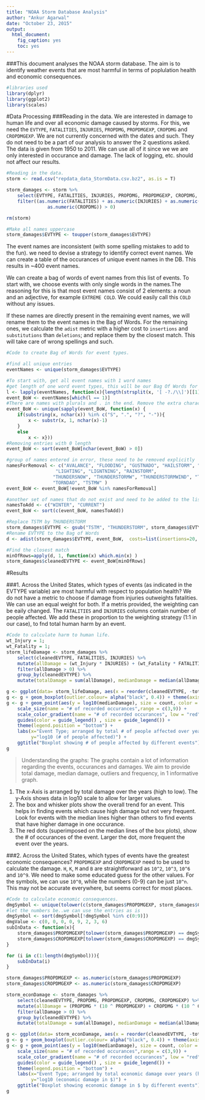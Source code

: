 ```yaml
---
title: "NOAA Storm Database Analysis"
author: "Ankur Agarwal"
date: "October 23, 2015"
output: 
  html_document: 
    fig_caption: yes
    toc: yes
---
```


###This document analyses the NOAA storm database. The aim is to identify weather events that are most harmful in terms of poplulation health and economic consequences.

```r
#libraries used
library(dplyr)
library(ggplot2)
library(scales)
```

#Data Processing
###Reading in the data.
We are interested in damage to human life and over all economic damage caused by storms. For this, we need the `EVTYPE`, `FATALITIES`, `INJURIES`, `PROPDMG`, `PROPDMGEXP`, `CROPDMG` and `CROPDMGEXP`. We are not currently concerned with the dates and such. They do not need to be a part of our analysis to answer the 2 questions asked. The data is given from 1950 to 2011. We can use all of it since we we are only interested in occurance and damage. The lack of logging, etc. should not affect our results.
```r
#Reading in the data.
storm <- read.csv("repdata_data_StormData.csv.bz2", as.is = T)

storm_damages <- storm %>% 
    select(EVTYPE, FATALITIES, INJURIES, PROPDMG, PROPDMGEXP, CROPDMG, CROPDMGEXP) %>%
    filter((as.numeric(FATALITIES) + as.numeric(INJURIES) + as.numeric(PROPDMG) +
               as.numeric(CROPDMG)) > 0)

rm(storm)

#Make all names uppercase
storm_damages$EVTYPE <- toupper(storm_damages$EVTYPE)

```
The event names are inconsistent (with some spelling mistakes to add to the fun). we need to devise a strategy to identify correct event names. We can create a table of the occurances of unique event names in the DB. This results in ~400 event names.

We can create a bag of words of event names from this list of events. To start with, we choose events with only single words in the names.The reasoning for this is that most event names consist of 2 elements: a noun and an adjective, for example `EXTREME COLD`. We could easily call this `COLD` without any issues.

If these names are directly present in the remaining event names, we will rename them to the event names in the Bag of Words. For the remaining ones, we calculate the `adist` metric with a higher cost to `insertions` and `substitutions` than `deletions`; and replace them by the closest match. This will take care of wrong spellings and such.

```r
#Code to create Bag of Words for event types. 

#find all unique entries
eventNames <- unique(storm_damages$EVTYPE)

#To start with, get all event names with 1 word names
#get length of one word event types, this will be our Bag Of Words for events
l <- lapply(eventNames, function(x){length(strsplit(x, '[ -?./\\]')[[1]])})
event_BoW <- eventNames[which(l == 1)]
#There are names with plurals and . in the end. Remove the extra characters
event_BoW <- unique(sapply(event_BoW, function(x) {
    if(substring(x, nchar(x)) %in% c("S", ".", "?", "-")){
        x <- substr(x, 1, nchar(x)-1)
    }
    else
        x <- x}))
#Removing entries with 0 length
event_BoW <- sort(event_BoW[nchar(event_BoW) > 0])

#group of names entered in error, these need to be removed explicitly
namesForRemoval <- c("AVALANCE", "FLOODING", "GUSTNADO", "HAILSTORM", "HIGH", 
                  "LIGHTING", "LIGNTNING", "RAINSTORM",  
                 "THUNDERSNOW", "THUNDERSTORMW", "THUNDERSTORMWIND", "TORNADOE",
                 "TORNDAO", "TSTMW" )
event_BoW <- event_BoW[!event_BoW %in% namesForRemoval]

#another set of names that do not exist and need to be added to the list of events
namesToAdd <- c("WINTER", "CURRENT")
event_BoW <- sort(c(event_BoW, namesToAdd))

#Replace TSTM by THUNDERSTORM
storm_damages$EVTYPE <- gsub("TSTM", "THUNDERSTORM", storm_damages$EVTYPE)
#Rename EVTYPE to the Bag of Words
d <- adist(storm_damages$EVTYPE, event_BoW,  costs=list(insertions=20, deletions=1, substitutions=10), partial = F)

#Find the closest match
minOfRows=apply(d, 1, function(x) which.min(x) )
storm_damages$cleanedEVTYPE <- event_BoW[minOfRows]

```

#Results

###1. Across the United States, which types of events (as indicated in the EVTYPE variable) are most harmful with respect to population health?
We do not have a metric to choose if damage from injuries outweights fatalities. We can use an equal weight for both. If a metris provided, the weighting can be eaily changed. The `FATALITIES` and `INJURIES` columns contain number of people affected. We add these in proportion to the weighting strategy (1:1 in our case), to fnd total human harm by an event.
```r

#Code to calculate harm to human life.
wt_Injury = 1;
wt_Fatality = 1;
storm_lifeDamage <- storm_damages %>%
    select(cleanedEVTYPE, FATALITIES, INJURIES) %>%
    mutate(allDamage = (wt_Injury * INJURIES) + (wt_Fatality * FATALITIES)) %>%
    filter(allDamage > 0) %>%
    group_by(cleanedEVTYPE) %>%
    mutate(totalDamage = sum(allDamage), medianDamage = median(allDamage), count = n())

g <- ggplot(data= storm_lifeDamage, aes(x = reorder(cleanedEVTYPE, -totalDamage), y=log10(allDamage)))
g <- g + geom_boxplot(outlier.colour= alpha("black", 0.4)) + theme(axis.text.x=element_text(angle = -90, hjust = 0))
g <- g + geom_point(aes(y = log10(medianDamage), size = count, color = count)) +
    scale_size(name = "# of recorded occurances",range = c(3,9)) +
    scale_color_gradient(name = "# of recorded occurances", low = "red", high = "red") +
    guides(color = guide_legend() , size = guide_legend()) + 
    theme(legend.position = "bottom") +
    labs(x="Event Type; arranged by total # of people affected over years (high to low)", 
         y="log10 (# of people affected)") + 
    ggtitle("Boxplot showing # of people affected by different events")
g

```

>Understanding the graphs: The graphs contain a lot of information regarding the events, occurances and damages. We aim to provide total damage, median damage, outliers and frequency, in 1 informative graph.

1. The x-Axis is arranged by total damage over the years (high to low). The y-Axis shows data in log10 scale to allow for larger values.
2. The box and whisker plots show the overall trend for an event. This helps in finding events which cause high damage but not very frequent. Look for events with the median lines higher than others to find events that have higher damage in one occurance.
3. The red dots (superimposed on the median lines of the box plots), show the # of occurances of the event. Larger the dot, more frequent the event over the years.

###2. Across the United States, which types of events have the greatest economic consequences?
`PROPDMGEXP` and `CROPDMGEXP` need to be used to calculate the damage. `H`, `K`, `M` and `B` are straightforward as `10^2`, `10^3`, `10^6` and `10^9`. We need to make some educated guess for the other values. For the symbols, we can use `10^0`, while the numbers (0-9) can be just `10^n`. This may not be accurate everywhere, but seems correct for most places.
```r

#Code to calculate economic consequences.
dmgSymbol <- unique(tolower(c(storm_damages$PROPDMGEXP, storm_damages$CROPDMGEXP)))
#let the numbers be..we can use the entries as is
dmgSymbol <- sort(dmgSymbol[!dmgSymbol %in% c(0:9)])
dmgValue <- c(0, 0, 0, 0, 9, 2, 3, 6)
subInData <- function(x){
    storm_damages$PROPDMGEXP[tolower(storm_damages$PROPDMGEXP) == dmgSymbol[x]] <<- as.numeric(dmgValue[x])
    storm_damages$CROPDMGEXP[tolower(storm_damages$CROPDMGEXP) == dmgSymbol[x]] <<- as.numeric(dmgValue[x])
}

for (i in c(1:length(dmgSymbol))){
    subInData(i)
}

storm_damages$PROPDMGEXP <- as.numeric(storm_damages$PROPDMGEXP)
storm_damages$CROPDMGEXP <- as.numeric(storm_damages$CROPDMGEXP)

storm_econDamage <- storm_damages %>%
    select(cleanedEVTYPE, PROPDMG, PROPDMGEXP, CROPDMG, CROPDMGEXP) %>%
    mutate(allDamage = (PROPDMG * (10 ^ PROPDMGEXP) + CROPDMG * (10 ^ CROPDMGEXP))) %>%
    filter(allDamage > 0) %>%
    group_by(cleanedEVTYPE) %>%
    mutate(totalDamage = sum(allDamage), medianDamage = median(allDamage), count = n())

g <- ggplot(data= storm_econDamage, aes(x = reorder(cleanedEVTYPE, -totalDamage), y=log10(allDamage)))
g <- g + geom_boxplot(outlier.colour= alpha("black", 0.4)) + theme(axis.text.x=element_text(angle = -90, hjust = 0))
g <- g + geom_point(aes(y = log10(medianDamage), size = count, color = count)) +
    scale_size(name = "# of recorded occurances",range = c(3,9)) +
    scale_color_gradient(name = "# of recorded occurances", low = "red", high = "red") +
    guides(color = guide_legend() , size = guide_legend()) + 
    theme(legend.position = "bottom") +
    labs(x="Event Type; arranged by total economic damage over years (high to low)", 
         y="log10 (economic damage in $)") + 
    ggtitle("Boxplot showing economic damage in $ by different events")
g

```
